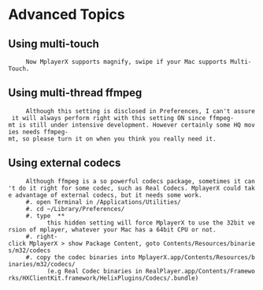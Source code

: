 = Advanced Topics =

==Using multi-touch==
      Now MplayerX supports magnify, swipe if your Mac supports Multi-Touch.

==Using multi-thread ffmpeg==
      Although this setting is disclosed in Preferences, I can't assure it will always perform right with this setting ON since ffmpeg-mt is still under intensive development. However certainly some HQ movies needs ffmpeg-mt, so please turn it on when you think you really need it.

==Using external codecs==
      Although ffmpeg is a so powerful codecs package, sometimes it can't do it right for some codec, such as Real Codecs. MplayerX could take advantage of external codecs, but it needs some work.
      #. open Terminal in /Applications/Utilities/
      #. cd ~/Library/Preferences/
      #. type  *{{{defaults write org.niltsh.MplayerX Prefer64bitMplayer 0}}}*
            this hidden setting will force MplayerX to use the 32bit version of mplayer, whatever your Mac has a 64bit CPU or not.
      #. right-click MplayerX > show Package Content, goto Contents/Resources/binaries/m32/codecs
      #. copy the codec binaries into MplayerX.app/Contents/Resources/binaries/m32/codecs/
            (e.g Real Codec binaries in RealPlayer.app/Contents/Frameworks/HXClientKit.framework/HelixPlugins/Codecs/{{{*}}}.bundle)